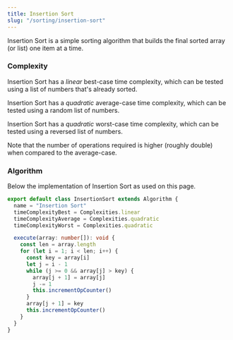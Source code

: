 ```yaml
---
title: Insertion Sort
slug: "/sorting/insertion-sort"
---
```


Insertion Sort is a simple sorting algorithm that builds the final sorted array (or list) one item at a time.

### Complexity

Insertion Sort has a *linear* best-case time complexity, which can be tested using a list of numbers that's already sorted.

<ComplexityChart title="Time complexity of Insertion Sort on a sorted list of numbers">
    <ComplexitySeries/>
    <AnalysisSeries id="insertion-sort-sorted" algorithms={[Algorithms.insertionSort]} dataSets={[DataSets.sorted]}/>
</ComplexityChart>

Insertion Sort has a *quadratic* average-case time complexity, which can be tested using a random list of numbers.

<ComplexityChart title="Time complexity of Insertion Sort on a random list of numbers">
    <ComplexitySeries/>
    <AnalysisSeries id="insertion-sort-random" algorithms={[Algorithms.insertionSort]} dataSets={[DataSets.random]}/>
</ComplexityChart>

Insertion Sort has a *quadratic* worst-case time complexity, which can be tested using a reversed list of numbers.

<ComplexityChart title="Time complexity of Insertion Sort on a reversed list of numbers">
    <ComplexitySeries/>
    <AnalysisSeries id="insertion-sort-reversed" algorithms={[Algorithms.insertionSort]} dataSets={[DataSets.reversed]}/>
</ComplexityChart>

Note that the number of operations required is higher (roughly double) when compared to the average-case.

### Algorithm

Below the implementation of Insertion Sort as used on this page.

```ts:title=src/algorithms/insertion-sort.ts
export default class InsertionSort extends Algorithm {
  name = "Insertion Sort"
  timeComplexityBest = Complexities.linear
  timeComplexityAverage = Complexities.quadratic
  timeComplexityWorst = Complexities.quadratic

  execute(array: number[]): void {
    const len = array.length
    for (let i = 1; i < len; i++) {
      const key = array[i]
      let j = i - 1
      while (j >= 0 && array[j] > key) {
        array[j + 1] = array[j]
        j -= 1
        this.incrementOpCounter()
      }
      array[j + 1] = key
      this.incrementOpCounter()
    }
  }
}
```

